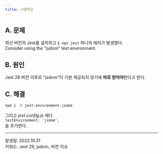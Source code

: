```yaml
---
title: 시행착오
---
```


## A. 문제
최신 버전의 Jest를 설치하고 `$ npx jest` 하니까 에러가 발생했다.  
<Callout type="error" emoji="🚫">
  Consider using the "jsdom" test environment.
</Callout>

## B. 원인
Jest 28 버전 이후로 "jsdom"이 기본 제공되지 않기에 **따로 받아야**한다고 한다.

## C. 해결
```bash
npm i -D jest-environment-jsdom
```
그리고 *jest.config.js* 에다  
`testEnvironment: 'jsdom',`  
을 추가한다.

- - -
발생일: 2022.10.31  
키워드: Jest 29, jsdom, 버전 이슈

